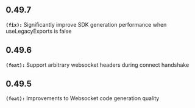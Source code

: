 ## 0.49.7
**`(fix):`** Significantly improve SDK generation performance when useLegacyExports is false

## 0.49.6
**`(feat):`** Support arbitrary websocket headers during connect handshake

## 0.49.5
**`(feat):`** Improvements to Websocket code generation quality

